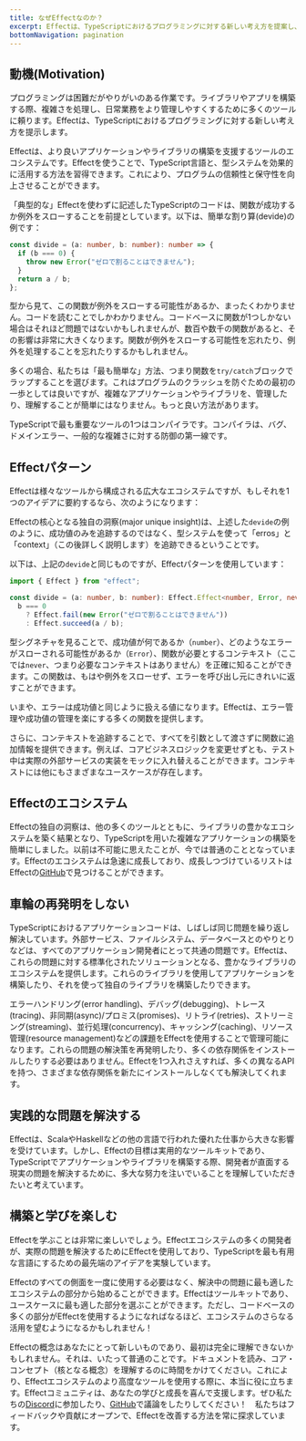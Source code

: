 ```yaml
---
title: なぜEffectなのか？
excerpt: Effectは、TypeScriptにおけるプログラミングに対する新しい考え方を提案し、より良いアプリケーションやライブラリを構築するためのツールのエコシステムを提供します。TypeScriptの型システムを活用して、信頼性と保守性を向上させる方法を学びましょう。
bottomNavigation: pagination
---
```


## 動機(Motivation)

プログラミングは困難だがやりがいのある作業です。ライブラリやアプリを構築する際、複雑さを処理し、日常業務をより管理しやすくするために多くのツールに頼ります。Effectは、TypeScriptにおけるプログラミングに対する新しい考え方を提示します。

Effectは、より良いアプリケーションやライブラリの構築を支援するツールのエコシステムです。Effectを使うことで、TypeScript言語と、型システムを効果的に活用する方法を習得できます。これにより、プログラムの信頼性と保守性を向上させることができます。

「典型的な」Effectを使わずに記述したTypeScriptのコードは、関数が成功するか例外をスローすることを前提としています。以下は、簡単な割り算(devide)の例です：

```ts twoslash
const divide = (a: number, b: number): number => {
  if (b === 0) {
    throw new Error("ゼロで割ることはできません");
  }
  return a / b;
};
```

型から見て、この関数が例外をスローする可能性があるか、まったくわかりません。コードを読むことでしかわかりません。コードベースに関数が1つしかない場合はそれほど問題ではないかもしれませんが、数百や数千の関数があると、その影響は非常に大きくなります。関数が例外をスローする可能性を忘れたり、例外を処理することを忘れたりするかもしれません。

多くの場合、私たちは「最も簡単な」方法、つまり関数を`try/catch`ブロックでラップすることを選びます。これはプログラムのクラッシュを防ぐための最初の一歩としては良いですが、複雑なアプリケーションやライブラリを、管理したり、理解することが簡単にはなりません。もっと良い方法があります。

TypeScriptで最も重要なツールの1つはコンパイラです。コンパイラは、バグ、ドメインエラー、一般的な複雑さに対する防御の第一線です。

## Effectパターン

Effectは様々なツールから構成される広大なエコシステムですが、もしそれを1つのアイデアに要約するなら、次のようになります：

Effectの核心となる独自の洞察(major unique insight)は、上述した`devide`の例のように、成功値のみを追跡するのではなく、型システムを使って「erros」と「context」（この後詳しく説明します）を追跡できるということです。

以下は、上記の`devide`と同じものですが、Effectパターンを使用しています：

```ts twoslash
import { Effect } from "effect";

const divide = (a: number, b: number): Effect.Effect<number, Error, never> =>
  b === 0
    ? Effect.fail(new Error("ゼロで割ることはできません"))
    : Effect.succeed(a / b);
```

型シグネチャを見ることで、成功値が何であるか（`number`）、どのようなエラーがスローされる可能性があるか（`Error`）、関数が必要とするコンテキスト（ここでは`never`、つまり必要なコンテキストはありません）を正確に知ることができます。この関数は、もはや例外をスローせず、エラーを呼び出し元にきれいに返すことができます。

いまや、エラーは成功値と同じように扱える値になります。Effectは、エラー管理や成功値の管理を楽にする多くの関数を提供します。

さらに、コンテキストを追跡することで、すべてを引数として渡さずに関数に追加情報を提供できます。例えば、コアビジネスロジックを変更せずとも、テスト中は実際の外部サービスの実装をモックに入れ替えることができます。コンテキストには他にもさまざまなユースケースが存在します。

## Effectのエコシステム

Effectの独自の洞察は、他の多くのツールとともに、ライブラリの豊かなエコシステムを築く結果となり、TypeScriptを用いた複雑なアプリケーションの構築を簡単にしました。以前は不可能に思えたことが、今では普通のこととなっています。Effectのエコシステムは急速に成長しており、成長しつづけているリストはEffectの[GitHub](https://github.com/Effect-TS)で見つけることができます。

## 車輪の再発明をしない

TypeScriptにおけるアプリケーションコードは、しばしば同じ問題を繰り返し解決しています。外部サービス、ファイルシステム、データベースとのやりとりなどは、すべてのアプリケーション開発者にとって共通の問題です。Effectは、これらの問題に対する標準化されたソリューションとなる、豊かなライブラリのエコシステムを提供します。これらのライブラリを使用してアプリケーションを構築したり、それを使って独自のライブラリを構築したりできます。

エラーハンドリング(error handling)、デバッグ(debugging)、トレース(tracing)、非同期(async)/プロミス(promises)、リトライ(retries)、ストリーミング(streaming)、並行処理(concurrency)、キャッシング(caching)、リソース管理(resource management)などの課題をEffectを使用することで管理可能になります。これらの問題の解決策を再発明したり、多くの依存関係をインストールしたりする必要はありません。Effectを1つ入れさえすれば、多くの異なるAPIを持つ、さまざまな依存関係を新たにインストールしなくても解決してくれます。

## 実践的な問題を解決する

Effectは、ScalaやHaskellなどの他の言語で行われた優れた仕事から大きな影響を受けています。しかし、Effectの目標は実用的なツールキットであり、TypeScriptでアプリケーションやライブラリを構築する際、開発者が直面する現実の問題を解決するために、多大な努力を注いでいることを理解していただきたいと考えています。

## 構築と学びを楽しむ

Effectを学ぶことは非常に楽しいでしょう。Effectエコシステムの多くの開発者が、実際の問題を解決するためにEffectを使用しており、TypeScriptを最も有用な言語にするための最先端のアイデアを実験しています。

Effectのすべての側面を一度に使用する必要はなく、解決中の問題に最も適したエコシステムの部分から始めることができます。Effectはツールキットであり、ユースケースに最も適した部分を選ぶことができます。ただし、コードベースの多くの部分がEffectを使用するようになればなるほど、エコシステムのさらなる活用を望むようになるかもしれません！

Effectの概念はあなたにとって新しいものであり、最初は完全に理解できないかもしれません。それは、いたって普通のことです。ドキュメントを読み、コア・コンセプト（核となる概念）を理解するのに時間をかけてください。これにより、Effectエコシステムのより高度なツールを使用する際に、本当に役に立ちます。Effectコミュニティは、あなたの学びと成長を喜んで支援します。ぜひ私たちの[Discord](https://discord.gg/effect-ts)に参加したり、[GitHub](https://github.com/Effect-TS)で議論をしたりしてください！　私たちはフィードバックや貢献にオープンで、Effectを改善する方法を常に探求しています。

